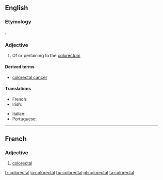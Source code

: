 ==English==

===Etymology===
{{prefix|colo|rectal|lang=en}}.

===Adjective===
{{en-adj|-}}

# {{context|anatomy|lang=en}} Of or pertaining to the [[colorectum]]

====Derived terms====
* [[colorectal cancer]]

====Translations====
{{trans-top|medicine: of or pertaining to the colorectum}}
* French: {{t+|fr|colorectal}}
* Irish: {{t|ga|colaireicteach}}
{{trans-mid}}
* Italian: {{t|it|colorettale}}
* Portuguese: {{t|pt|colorectal}}
{{trans-bottom}}

----
==French==

===Adjective===
{{fr-adj|mp=colorectaux}}

# [[#English|colorectal]]


[[fr:colorectal]]
[[io:colorectal]]
[[hu:colorectal]]
[[pl:colorectal]]
[[ta:colorectal]]
